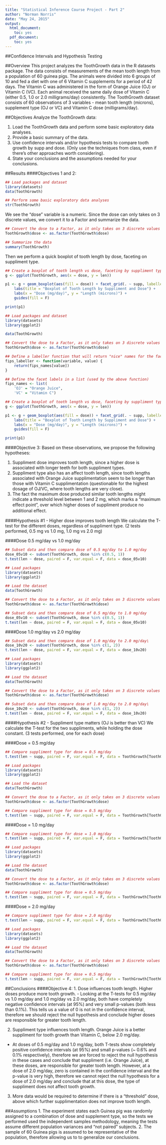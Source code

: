 ```yaml
---
title: "Statistical Inference Course Project - Part 2"
author: "Norman Norris"
date: "May 24, 2015"
output:
  html_document:
    toc: yes
  pdf_document:
    toc: yes
---
```


##Confidence Intervals and Hypothesis Testing

##Overview
This project analyzes the ToothGrowth data in the R datasets package. The data consists of measurements of the mean tooth length from a population of 60 guinea pigs. The animals were divided into 6 groups of 10 and fed a diet with one of 6 Vitamin C supplements for a period of 42 days. The Vitamin C was administered in the form of Orange Juice (OJ) or Vitamin C (VC). Each animal received the same daily dose of Vitamin C (either 0.5, 1.0 or 2.0 milligrams/day) consistently. The ToothGrowth dataset consists of 60 observations of 3 variables - mean tooth length (microns), supplement type (OJ or VC) and Vitamin C dose (milligrams/day).

##Objectives
Analyze the ToothGrowth data:

1. Load the ToothGrowth data and perform some basic exploratory data analyses.
2. Provide a basic summary of the data.
3. Use confidence intervals and/or hypothesis tests to compare tooth growth by supp and dose. (Only use the techniques from class, even if there's other approaches worth considering).
4. State your conclusions and the assumptions needed for your conclusions.

##Results
####Objectives 1 and 2:

```r
## Load packages and dataset
library(datasets)
data(ToothGrowth)

## Perform some basic exploratory data analyses
str(ToothGrowth)
```

We see the "dose" variable is a numeric. Since the dose can only takes on 3 discrete values, we convert it to a Factor and summarize the data.

```r
## Convert the dose to a Factor, as it only takes on 3 discrete values
ToothGrowth$dose <- as.factor(ToothGrowth$dose)

## Summarize the data
summary(ToothGrowth)
```

Then we perform a quick boxplot of tooth length by dose, faceting on suppliment type.

```r
## Create a boxplot of tooth length vs dose, faceting by suppliment type
g <- ggplot(ToothGrowth, aes(x = dose, y = len))

p1 <- g + geom_boxplot(aes(fill = dose)) + facet_grid(. ~ supp, labeller = fips_labeller) +
    labs(title = "Boxplot of Tooth Length by Suppliment and Dose") +
    labs(x = "Dose (mg/day)", y = "Length (microns)") +
    guides(fill = F)

print(p1)
```

```r
## Load packages and dataset
library(datasets)
library(ggplot2)

data(ToothGrowth)

## Convert the dose to a Factor, as it only takes on 3 discrete values
ToothGrowth$dose <- as.factor(ToothGrowth$dose)

## Define a labeller function that will return "nice" names for the facet labels
fips_labeller <- function(variable, value) {
    return(fips_names[value])
}

## Define the facet labels in a list (used by the above function)
fips_names <- list(
    'OJ' = "Orange Juice",
    'VC' = "Vitamin C")

## Create a boxplot of tooth length vs dose, faceting by suppliment type
g <- ggplot(ToothGrowth, aes(x = dose, y = len))

p1 <- g + geom_boxplot(aes(fill = dose)) + facet_grid(. ~ supp, labeller = fips_labeller) +
    labs(title = "Boxplot of Tooth Length by Suppliment and Dose") +
    labs(x = "Dose (mg/day)", y = "Length (microns)") +
    guides(fill = F)

print(p1)
```

####Objective 3:
Based on these observations, we propose the following hypotheses:

1. Suppliment dose improves tooth length, since a higher dose is associated with longer teeth for both suppliment types.
2. Suppliment type also has an affect tooth length, since tooth lengths associated with Orange Juice supplimentation seem to be longer than those with Vitamin C supplimentation (questionable for the highest dosage of OJ/VC, where tooth lengths are very close).
3. The fact the maximum dose produced similar tooth lengths might indicate a threshold level between 1 and 2 mg, which marks a “maximum eﬀect point”, over which higher doses of suppliment produce no additional eﬀect.

####Hypothesis #1 - Higher dose improves tooth length
We calculate the T-test for the different doses, regardless of suppliment type.
(2 tests performed, 0.5 mg vs 1.0 mg, 1.0 mg vs 2.0 mg)

####Dose 0.5 mg/day vs 1.0 mg/day
```r
## Subset data and then compare dose of 0.5 mg/day to 1.0 mg/day
dose_05v10 <- subset(ToothGrowth, dose %in% c(0.5, 1))
t.test(len ~ dose, paired = F, var.equal = F, data = dose_05v10)
```

```r
## Load packages
library(datasets)
library(ggplot2)

## Load the dataset
data(ToothGrowth)

## Convert the dose to a Factor, as it only takes on 3 discrete values
ToothGrowth$dose <- as.factor(ToothGrowth$dose)

## Subset data and then compare dose of 0.5 mg/day to 1.0 mg/day
dose_05v10 <- subset(ToothGrowth, dose %in% c(0.5, 1))
t.test(len ~ dose, paired = F, var.equal = F, data = dose_05v10)
```

####Dose 1.0 mg/day vs 2.0 mg/day
```r
## Subset data and then compare dose of 1.0 mg/day to 2.0 mg/day\
dose_10v20 <- subset(ToothGrowth, dose %in% c(1, 2))
t.test(len ~ dose, paired = F, var.equal = F, data = dose_10v20)
```

```r
## Load packages
library(datasets)
library(ggplot2)

## Load the dataset
data(ToothGrowth)

## Convert the dose to a Factor, as it only takes on 3 discrete values
ToothGrowth$dose <- as.factor(ToothGrowth$dose)

## Subset data and then compare dose of 1.0 mg/day to 2.0 mg/day\
dose_10v20 <- subset(ToothGrowth, dose %in% c(1, 2))
t.test(len ~ dose, paired = F, var.equal = F, data = dose_10v20)
```

####Hypothesis #2 - Suppliment type matters (OJ is better than VC)
We calculate the T-test for the two suppliments, while holding the dose constant.
(3 tests performed, one for each dose)

####Dose = 0.5 mg/day
```r
## Compare suppliment type for dose = 0.5 mg/day
t.test(len ~ supp, paired = F, var.equal = F, data = ToothGrowth[ToothGrowth$dose == 0.5, ])
```

```r
## Load packages
library(datasets)
library(ggplot2)

## Load the dataset
data(ToothGrowth)

## Convert the dose to a Factor, as it only takes on 3 discrete values
ToothGrowth$dose <- as.factor(ToothGrowth$dose)

## Compare suppliment type for dose = 0.5 mg/day
t.test(len ~ supp, paired = F, var.equal = F, data = ToothGrowth[ToothGrowth$dose == 0.5, ])
```

####Dose = 1.0 mg/day
```r
## Compare suppliment type for dose = 1.0 mg/day
t.test(len ~ supp, paired = F, var.equal = F, data = ToothGrowth[ToothGrowth$dose == 1.0, ])
```

```r
## Load packages
library(datasets)
library(ggplot2)

## Load the dataset
data(ToothGrowth)

## Convert the dose to a Factor, as it only takes on 3 discrete values
ToothGrowth$dose <- as.factor(ToothGrowth$dose)

## Compare suppliment type for dose = 0.5 mg/day
t.test(len ~ supp, paired = F, var.equal = F, data = ToothGrowth[ToothGrowth$dose == 1.0, ])
```

####Dose = 2.0 mg/day
```r
## Compare suppliment type for dose = 2.0 mg/day
t.test(len ~ supp, paired = F, var.equal = F, data = ToothGrowth[ToothGrowth$dose == 2.0, ])
```

```r
## Load packages
library(datasets)
library(ggplot2)

## Load the dataset
data(ToothGrowth)

## Convert the dose to a Factor, as it only takes on 3 discrete values
ToothGrowth$dose <- as.factor(ToothGrowth$dose)

## Compare suppliment type for dose = 0.5 mg/day
t.test(len ~ supp, paired = F, var.equal = F, data = ToothGrowth[ToothGrowth$dose == 2.0, ])
```

##Conclusions
####Objective 4:
1. Dose influences tooth length. Higher doses produce more tooth growth.
- Looking at the T-tests for 0.5 mg/day vs 1.0 mg/day and 1.0 mg/day vs 2.0 mg/day, both have completely negative confidence intervals (at 95%) and very small p-values (both less than 0.1%). This tells us a value of 0 is not in the confidence interval, therefore we should reject the null hypothesis and conclude higher doses are responsible for greater tooth length.

2. Suppliment type influences tooth length. Orange Juice is a better suppliment for tooth growth than Vitamin C, below 2.0 mg/day.
- At doses of 0.5 mg/day and 1.0 mg/day, both T-tests show completely positive confidence intervals (at 95%) and small p-values (~ 0.6% and 0.1% respectively), therefore we are forced to reject the null hypothesis in these cases and conclude that suppliment (i.e. Orange Juice), at these doses, are responsible for greater tooth length. However, at a dose of 2.0 mg/day, zero is contained in the confidence interval and the p-value is very high, therefore we cannot reject the null hypothesis for a dose of 2.0 mg/day and conclude that at this dose, the type of suppliment does not affect tooth growth.

3. More data would be required to determine if there is a "threshold" dose, above which further supplimentation does not improve tooth length.

##Assumptions
1. The experiment states each Guinea pig was randomly assigned to a combination of dose and supplement type, so the tests we performed used the independent samples methodology, meaning the tests assume different population variances and "not paired" subjects.
2. The sample of 60 Guinea pigs is assumed to be representative of the population, therefore allowing us to to generalize our conclusions.
